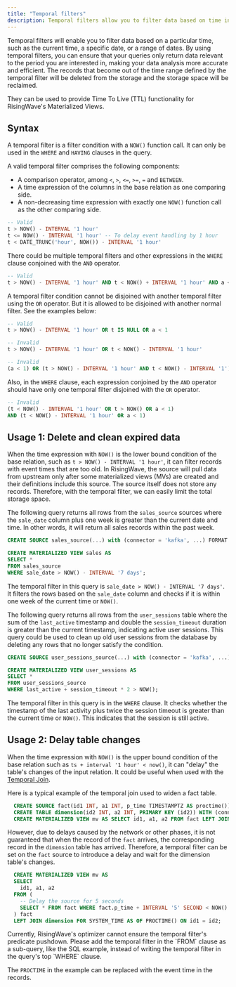 ```yaml
---
title: "Temporal filters"
description: Temporal filters allow you to filter data based on time intervals, which are used to retrieve data within a specific time range.
---
```


Temporal filters will enable you to filter data based on a particular time, such as the current time, a specific date, or a range of dates. By using temporal filters, you can ensure that your queries only return data relevant to the period you are interested in, making your data analysis more accurate and efficient. The records that become out of the time range defined by the temporal filter will be deleted from the storage and the storage space will be reclaimed.

They can be used to provide Time To Live (TTL) functionality for RisingWave's Materialized Views.

## Syntax

A temporal filter is a filter condition with a `NOW()` function call. It can only be used in the `WHERE` and `HAVING` clauses in the query.

A valid temporal filter comprises the following components:

* A comparison operator, among `<`, `>`, `<=`, `>=`, `=` and `BETWEEN`.
* A time expression of the columns in the base relation as one comparing side.
* A non-decreasing time expression with exactly one `NOW()` function call as the other comparing side.

```sql
-- Valid
t > NOW() - INTERVAL '1 hour'
t <= NOW() - INTERVAL '1 hour' -- To delay event handling by 1 hour
t < DATE_TRUNC('hour', NOW()) - INTERVAL '1 hour'
```

There could be multiple temporal filters and other expressions in the `WHERE` clause conjoined with the `AND` operator.

```sql
-- Valid
t > NOW() - INTERVAL '1 hour' AND t < NOW() + INTERVAL '1 hour' AND a < 1
```

A temporal filter condition cannot be disjoined with another temporal filter using the `OR` operator. But it is allowed to be disjoined with another normal filter. See the examples below:

```sql
-- Valid
t > NOW() - INTERVAL '1 hour' OR t IS NULL OR a < 1

-- Invalid
t > NOW() - INTERVAL '1 hour' OR t < NOW() - INTERVAL '1 hour'

-- Invalid
(a < 1) OR (t > NOW() - INTERVAL '1 hour' AND t < NOW() - INTERVAL '1')
```

Also, in the `WHERE` clause, each expression conjoined by the `AND` operator should have only one temporal filter disjoined with the `OR` operator.

```sql
-- Invalid
(t < NOW() - INTERVAL '1 hour' OR t > NOW() OR a < 1)
AND (t < NOW() - INTERVAL '1 hour' OR a < 1)
```

## Usage 1: Delete and clean expired data

When the time expression with `NOW()` is the lower bound condition of the base relation, such as `t > NOW() - INTERVAL '1 hour'`, it can filter records with event times that are too old. In RisingWave, the source will pull data from upstream only after some materialized views (MVs) are created and their definitions include this source. The source itself does not store any records. Therefore, with the temporal filter, we can easily limit the total storage space.

The following query returns all rows from the `sales_source` sources where the `sale_date` column plus one week is greater than the current date and time. In other words, it will return all sales records within the past week.

```sql
CREATE SOURCE sales_source(...) with (connector = 'kafka', ...) FORMAT PLAIN ENCODE JSON;

CREATE MATERIALIZED VIEW sales AS
SELECT *
FROM sales_source
WHERE sale_date > NOW() - INTERVAL '7 days';
```

The temporal filter in this query is `sale_date > NOW() - INTERVAL '7 days'`. It filters the rows based on the `sale_date` column and checks if it is within one week of the current time or `NOW()`.

The following query returns all rows from the `user_sessions` table where the sum of the `last_active` timestamp and double the `session_timeout` duration is greater than the current timestamp, indicating active user sessions. This query could be used to clean up old user sessions from the database by deleting any rows that no longer satisfy the condition.

```sql
CREATE SOURCE user_sessions_source(...) with (connector = 'kafka', ...) FORMAT PLAIN ENCODE JSON;

CREATE MATERIALIZED VIEW user_sessions AS
SELECT *
FROM user_sessions_source
WHERE last_active + session_timeout * 2 > NOW();
```

The temporal filter in this query is in the `WHERE` clause. It checks whether the timestamp of the last activity plus twice the session timeout is greater than the current time or `NOW()`. This indicates that the session is still active.

## Usage 2: Delay table changes

When the time expression with `NOW()` is the upper bound condition of the base relation such as `ts + interval '1 hour' < now()`, it can "delay" the table's changes of the input relation. It could be useful when used with the [Temporal Join](/processing/sql/joins).

Here is a typical example of the temporal join used to widen a fact table.

```sql
  CREATE SOURCE fact(id1 INT, a1 INT, p_time TIMESTAMPTZ AS proctime()) WITH (connector = 'kafka', ...);
  CREATE TABLE dimension(id2 INT, a2 INT, PRIMARY KEY (id2)) WITH (connector = 'jdbc', ...);
  CREATE MATERIALIZED VIEW mv AS SELECT id1, a1, a2 FROM fact LEFT JOIN dimension FOR SYSTEM_TIME AS OF PROCTIME() ON id1 = id2;
```

However, due to delays caused by the network or other phases, it is not guaranteed that when the record of the `fact` arrives, the corresponding record in the `dimension` table has arrived. Therefore, a temporal filter can be set on the `fact` source to introduce a delay and wait for the dimension table's changes.

```sql
  CREATE MATERIALIZED VIEW mv AS
  SELECT
    id1, a1, a2
  FROM (
    -- Delay the source for 5 seconds
    SELECT * FROM fact WHERE fact.p_time + INTERVAL '5' SECOND < NOW()
  ) fact
  LEFT JOIN dimension FOR SYSTEM_TIME AS OF PROCTIME() ON id1 = id2;
```

<Note>
Currently, RisingWave's optimizer cannot ensure the temporal filter's predicate pushdown. Please add the temporal filter in the `FROM` clause as a sub-query, like the SQL example, instead of writing the temporal filter in the query's top `WHERE` clause.

</Note>
<Note>


The `PROCTIME` in the example can be replaced with the event time in the records.
</Note>
